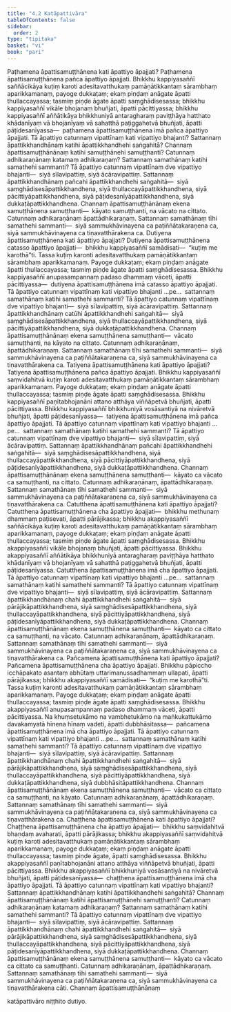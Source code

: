 ```yaml
---
title: "4.2 Katāpattivāra"
tableOfContents: false
sidebar:
  order: 2
type: "tipitaka"
basket: "vi"
book: "pari"
---
```



<DynamicBreadcrumb />

<Division number="277" book="pari" bookNo="5" page="170">

<Paragraph number="1189" book="pari">
Paṭhamena āpattisamuṭṭhānena kati āpattiyo āpajjati? Paṭhamena āpattisamuṭṭhānena pañca āpattiyo āpajjati. Bhikkhu kappiyasaññī saññācikāya kuṭiṃ karoti adesitavatthukaṃ pamāṇātikkantaṃ sārambhaṃ aparikkamanaṃ, payoge dukkaṭaṃ; ekaṃ piṇḍaṃ anāgate āpatti thullaccayassa; tasmiṃ piṇḍe āgate āpatti saṃghādisesassa; bhikkhu kappiyasaññī vikāle bhojanaṃ bhuñjati, āpatti pācittiyassa; bhikkhu kappiyasaññī aññātikāya bhikkhuniyā antaragharaṃ paviṭṭhāya hatthato khādanīyaṃ vā bhojanīyaṃ vā sahatthā paṭiggahetvā bhuñjati, āpatti pāṭidesanīyassa—  paṭhamena āpattisamuṭṭhānena imā pañca āpattiyo āpajjati.
</Paragraph>

<Paragraph number="1190" book="pari">
Tā āpattiyo catunnaṃ vipattīnaṃ kati vipattiyo bhajanti? Sattannaṃ āpattikkhandhānaṃ katihi āpattikkhandhehi saṅgahitā? Channaṃ āpattisamuṭṭhānānaṃ katihi samuṭṭhānehi samuṭṭhanti? Catunnaṃ adhikaraṇānaṃ katamaṃ adhikaraṇaṃ? Sattannaṃ samathānaṃ katihi samathehi sammanti? Tā āpattiyo catunnaṃ vipattīnaṃ dve vipattiyo bhajanti—  siyā sīlavipattiṃ, siyā ācāravipattiṃ. Sattannaṃ āpattikkhandhānaṃ pañcahi āpattikkhandhehi saṅgahitā—  siyā saṃghādisesāpattikkhandhena, siyā thullaccayāpattikkhandhena, siyā pācittiyāpattikkhandhena, siyā pāṭidesanīyāpattikkhandhena, siyā dukkaṭāpattikkhandhena. Channaṃ āpattisamuṭṭhānānaṃ ekena samuṭṭhānena samuṭṭhanti—  kāyato samuṭṭhanti, na vācato na cittato. Catunnaṃ adhikaraṇānaṃ āpattādhikaraṇaṃ. Sattannaṃ samathānaṃ tīhi samathehi sammanti—  siyā sammukhāvinayena ca paṭiññātakaraṇena ca, siyā sammukhāvinayena ca tiṇavatthārakena ca.
</Paragraph>

</Division>
<Division number="278" book="pari" bookNo="5" page="171">

<Paragraph number="1191" book="pari">
Dutiyena āpattisamuṭṭhānena kati āpattiyo āpajjati? Dutiyena āpattisamuṭṭhānena catasso āpattiyo āpajjati—  bhikkhu kappiyasaññī samādisati—  “kuṭiṃ me karothā”ti. Tassa kuṭiṃ karonti adesitavatthukaṃ pamāṇātikkantaṃ sārambhaṃ aparikkamanaṃ. Payoge dukkaṭaṃ; ekaṃ piṇḍaṃ anāgate āpatti thullaccayassa; tasmiṃ piṇḍe āgate āpatti saṃghādisesassa. Bhikkhu kappiyasaññī anupasampannaṃ padaso dhammaṃ vāceti, āpatti pācittiyassa—  dutiyena āpattisamuṭṭhānena imā catasso āpattiyo āpajjati.
</Paragraph>

<Paragraph number="1192" book="pari">
Tā āpattiyo catunnaṃ vipattīnaṃ kati vipattiyo bhajanti …pe…  sattannaṃ samathānaṃ katihi samathehi sammanti? Tā āpattiyo catunnaṃ vipattīnaṃ dve vipattiyo bhajanti—  siyā sīlavipattiṃ, siyā ācāravipattiṃ. Sattannaṃ āpattikkhandhānaṃ catūhi āpattikkhandhehi saṅgahitā—  siyā saṃghādisesāpattikkhandhena, siyā thullaccayāpattikkhandhena, siyā pācittiyāpattikkhandhena, siyā dukkaṭāpattikkhandhena. Channaṃ āpattisamuṭṭhānānaṃ ekena samuṭṭhānena samuṭṭhanti—  vācato samuṭṭhanti, na kāyato na cittato. Catunnaṃ adhikaraṇānaṃ, āpattādhikaraṇaṃ. Sattannaṃ samathānaṃ tīhi samathehi sammanti—  siyā sammukhāvinayena ca paṭiññātakaraṇena ca, siyā sammukhāvinayena ca tiṇavatthārakena ca.
</Paragraph>

</Division>
<Division number="279" book="pari" bookNo="5" page="172">

<Paragraph number="1193" book="pari">
Tatiyena āpattisamuṭṭhānena kati āpattiyo āpajjati? Tatiyena āpattisamuṭṭhānena pañca āpattiyo āpajjati. Bhikkhu kappiyasaññī saṃvidahitvā kuṭiṃ karoti adesitavatthukaṃ pamāṇātikkantaṃ sārambhaṃ aparikkamanaṃ. Payoge dukkaṭaṃ; ekaṃ piṇḍaṃ anāgate āpatti thullaccayassa; tasmiṃ piṇḍe āgate āpatti saṃghādisesassa. Bhikkhu kappiyasaññī paṇītabhojanāni attano atthāya viññāpetvā bhuñjati, āpatti pācittiyassa. Bhikkhu kappiyasaññī bhikkhuniyā vosāsantiyā na nivāretvā bhuñjati, āpatti pāṭidesanīyassa—  tatiyena āpattisamuṭṭhānena imā pañca āpattiyo āpajjati.
</Paragraph>

<Paragraph number="1194" book="pari">
Tā āpattiyo catunnaṃ vipattīnaṃ kati vipattiyo bhajanti …pe…  sattannaṃ samathānaṃ katihi samathehi sammanti? Tā āpattiyo catunnaṃ vipattīnaṃ dve vipattiyo bhajanti—  siyā sīlavipattiṃ, siyā ācāravipattiṃ. Sattannaṃ āpattikkhandhānaṃ pañcahi āpattikkhandhehi saṅgahitā—  siyā saṃghādisesāpattikkhandhena, siyā thullaccayāpattikkhandhena, siyā pācittiyāpattikkhandhena, siyā pāṭidesanīyāpattikkhandhena, siyā dukkaṭāpattikkhandhena. Channaṃ āpattisamuṭṭhānānaṃ ekena samuṭṭhānena samuṭṭhanti—  kāyato ca vācato ca samuṭṭhanti, na cittato. Catunnaṃ adhikaraṇānaṃ, āpattādhikaraṇaṃ. Sattannaṃ samathānaṃ tīhi samathehi sammanti—  siyā sammukhāvinayena ca paṭiññātakaraṇena ca, siyā sammukhāvinayena ca tiṇavatthārakena ca.
</Paragraph>

</Division>
<Division number="280" book="pari" bookNo="5" page="172">

<Paragraph number="1195" book="pari">
Catutthena āpattisamuṭṭhānena kati āpattiyo āpajjati? Catutthena āpattisamuṭṭhānena cha āpattiyo āpajjati—  bhikkhu methunaṃ dhammaṃ paṭisevati, āpatti pārājikassa; bhikkhu akappiyasaññī saññācikāya kuṭiṃ karoti adesitavatthukaṃ pamāṇātikkantaṃ sārambhaṃ aparikkamanaṃ, payoge dukkaṭaṃ; ekaṃ piṇḍaṃ anāgate āpatti thullaccayassa; tasmiṃ piṇḍe āgate āpatti saṃghādisesassa. Bhikkhu akappiyasaññī vikāle bhojanaṃ bhuñjati, āpatti pācittiyassa. Bhikkhu akappiyasaññī aññātikāya bhikkhuniyā antaragharaṃ paviṭṭhāya hatthato khādanīyaṃ vā bhojanīyaṃ vā sahatthā paṭiggahetvā bhuñjati, āpatti pāṭidesanīyassa. Catutthena āpattisamuṭṭhānena imā cha āpattiyo āpajjati.
</Paragraph>

<Paragraph number="1196" book="pari">
Tā āpattiyo catunnaṃ vipattīnaṃ kati vipattiyo bhajanti …pe…  sattannaṃ samathānaṃ katihi samathehi sammanti? Tā āpattiyo catunnaṃ vipattīnaṃ dve vipattiyo bhajanti—  siyā sīlavipattiṃ, siyā ācāravipattiṃ. Sattannaṃ āpattikkhandhānaṃ chahi āpattikkhandhehi saṅgahitā—  siyā pārājikāpattikkhandhena, siyā saṃghādisesāpattikkhandhena, siyā thullaccayāpattikkhandhena, siyā pācittiyāpattikkhandhena, siyā pāṭidesanīyāpattikkhandhena, siyā dukkaṭāpattikkhandhena. Channaṃ āpattisamuṭṭhānānaṃ ekena samuṭṭhānena samuṭṭhanti—  kāyato ca cittato ca samuṭṭhanti, na vācato. Catunnaṃ adhikaraṇānaṃ, āpattādhikaraṇaṃ. Sattannaṃ samathānaṃ tīhi samathehi sammanti—  siyā sammukhāvinayena ca paṭiññātakaraṇena ca, siyā sammukhāvinayena ca tiṇavatthārakena ca.
</Paragraph>

</Division>
<Division number="281" book="pari" bookNo="5" page="173">

<Paragraph number="1197" book="pari">
Pañcamena āpattisamuṭṭhānena kati āpattiyo āpajjati? Pañcamena āpattisamuṭṭhānena cha āpattiyo āpajjati. Bhikkhu pāpiccho icchāpakato asantaṃ abhūtaṃ uttarimanussadhammaṃ ullapati, āpatti pārājikassa; bhikkhu akappiyasaññī samādisati—  “kuṭiṃ me karothā”ti. Tassa kuṭiṃ karonti adesitavatthukaṃ pamāṇātikkantaṃ sārambhaṃ aparikkamanaṃ. Payoge dukkaṭaṃ; ekaṃ piṇḍaṃ anāgate āpatti thullaccayassa; tasmiṃ piṇḍe āgate āpatti saṃghādisesassa. Bhikkhu akappiyasaññī anupasampannaṃ padaso dhammaṃ vāceti, āpatti pācittiyassa. Na khuṃsetukāmo na vambhetukāmo na maṅkukattukāmo davakamyatā hīnena hīnaṃ vadeti, āpatti dubbhāsitassa—  pañcamena āpattisamuṭṭhānena imā cha āpattiyo āpajjati.
</Paragraph>

<Paragraph number="1198" book="pari">
Tā āpattiyo catunnaṃ vipattīnaṃ kati vipattiyo bhajanti …pe…  sattannaṃ samathānaṃ katihi samathehi sammanti? Tā āpattiyo catunnaṃ vipattīnaṃ dve vipattiyo bhajanti—  siyā sīlavipattiṃ, siyā ācāravipattiṃ. Sattannaṃ āpattikkhandhānaṃ chahi āpattikkhandhehi saṅgahitā—  siyā pārājikāpattikkhandhena, siyā saṃghādisesāpattikkhandhena, siyā thullaccayāpattikkhandhena, siyā pācittiyāpattikkhandhena, siyā dukkaṭāpattikkhandhena, siyā dubbhāsitāpattikkhandhena. Channaṃ āpattisamuṭṭhānānaṃ ekena samuṭṭhānena samuṭṭhanti—  vācato ca cittato ca samuṭṭhanti, na kāyato. Catunnaṃ adhikaraṇānaṃ, āpattādhikaraṇaṃ. Sattannaṃ samathānaṃ tīhi samathehi sammanti—  siyā sammukhāvinayena ca paṭiññātakaraṇena ca, siyā sammukhāvinayena ca tiṇavatthārakena ca.
</Paragraph>

</Division>
<Division number="282" book="pari" bookNo="5" page="174">

<Paragraph number="1199" book="pari">
Chaṭṭhena āpattisamuṭṭhānena kati āpattiyo āpajjati? Chaṭṭhena āpattisamuṭṭhānena cha āpattiyo āpajjati—  bhikkhu saṃvidahitvā bhaṇḍaṃ avaharati, āpatti pārājikassa; bhikkhu akappiyasaññī saṃvidahitvā kuṭiṃ karoti adesitavatthukaṃ pamāṇātikkantaṃ sārambhaṃ aparikkamanaṃ, payoge dukkaṭaṃ; ekaṃ piṇḍaṃ anāgate āpatti thullaccayassa; tasmiṃ piṇḍe āgate, āpatti saṃghādisesassa. Bhikkhu akappiyasaññī paṇītabhojanāni attano atthāya viññāpetvā bhuñjati, āpatti pācittiyassa. Bhikkhu akappiyasaññī bhikkhuniyā vosāsantiyā na nivāretvā bhuñjati, āpatti pāṭidesanīyassa—  chaṭṭhena āpattisamuṭṭhānena imā cha āpattiyo āpajjati.
</Paragraph>

<Paragraph number="1200" book="pari">
Tā āpattiyo catunnaṃ vipattīnaṃ kati vipattiyo bhajanti? Sattannaṃ āpattikkhandhānaṃ katihi āpattikkhandhehi saṅgahitā? Channaṃ āpattisamuṭṭhānānaṃ katihi āpattisamuṭṭhānehi samuṭṭhanti? Catunnaṃ adhikaraṇānaṃ katamaṃ adhikaraṇaṃ? Sattannaṃ samathānaṃ katihi samathehi sammanti? Tā āpattiyo catunnaṃ vipattīnaṃ dve vipattiyo bhajanti—  siyā sīlavipattiṃ, siyā ācāravipattiṃ. Sattannaṃ āpattikkhandhānaṃ chahi āpattikkhandhehi saṅgahitā—  siyā pārājikāpattikkhandhena, siyā saṃghādisesāpattikkhandhena, siyā thullaccayāpattikkhandhena, siyā pācittiyāpattikkhandhena, siyā pāṭidesanīyāpattikkhandhena, siyā dukkaṭāpattikkhandhena. Channaṃ āpattisamuṭṭhānānaṃ ekena samuṭṭhānena samuṭṭhanti—  kāyato ca vācato ca cittato ca samuṭṭhanti. Catunnaṃ adhikaraṇānaṃ, āpattādhikaraṇaṃ. Sattannaṃ samathānaṃ tīhi samathehi sammanti—  siyā sammukhāvinayena ca paṭiññātakaraṇena ca, siyā sammukhāvinayena ca tiṇavatthārakena cāti.

</Paragraph>
</Division>

<Paragraph number="1201" type="center" book="pari">
Channaṃ āpattisamuṭṭhānānaṃ

  
katāpattivāro niṭṭhito dutiyo.
</Paragraph>